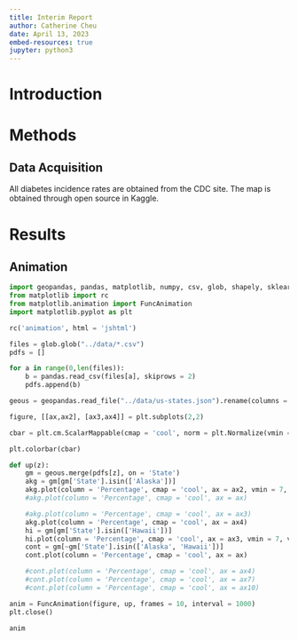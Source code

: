 ```yaml
---
title: Interim Report
author: Catherine Cheu
date: April 13, 2023
embed-resources: true
jupyter: python3
---
```


# Introduction

# Methods

## Data Acquisition

All diabetes incidence rates are obtained from the CDC site. The map is obtained through open source in Kaggle.

# Results

## Animation

```python
import geopandas, pandas, matplotlib, numpy, csv, glob, shapely, sklearn
from matplotlib import rc
from matplotlib.animation import FuncAnimation
import matplotlib.pyplot as plt

rc('animation', html = 'jshtml')

files = glob.glob("../data/*.csv")
pdfs = []

for a in range(0,len(files)):
	b = pandas.read_csv(files[a], skiprows = 2)
	pdfs.append(b)

geous = geopandas.read_file("../data/us-states.json").rename(columns = {'name':'State'})

figure, [[ax,ax2], [ax3,ax4]] = plt.subplots(2,2)

cbar = plt.cm.ScalarMappable(cmap = 'cool', norm = plt.Normalize(vmin = 7, vmax = 14))

plt.colorbar(cbar)

def up(z):
	gm = geous.merge(pdfs[z], on = 'State')
	akg = gm[gm['State'].isin(['Alaska'])]
	akg.plot(column = 'Percentage', cmap = 'cool', ax = ax2, vmin = 7, vmax = 10)
	#akg.plot(column = 'Percentage', cmap = 'cool', ax = ax)

	#akg.plot(column = 'Percentage', cmap = 'cool', ax = ax3)
	akg.plot(column = 'Percentage', cmap = 'cool', ax = ax4)
	hi = gm[gm['State'].isin(['Hawaii'])]
	hi.plot(column = 'Percentage', cmap = 'cool', ax = ax3, vmin = 7, vmax = 10)
	cont = gm[~gm['State'].isin(['Alaska', 'Hawaii'])]
	cont.plot(column = 'Percentage', cmap = 'cool', ax = ax)

	#cont.plot(column = 'Percentage', cmap = 'cool', ax = ax4)
	#cont.plot(column = 'Percentage', cmap = 'cool', ax = ax7)
	#cont.plot(column = 'Percentage', cmap = 'cool', ax = ax10)

anim = FuncAnimation(figure, up, frames = 10, interval = 1000)
plt.close()

anim
```